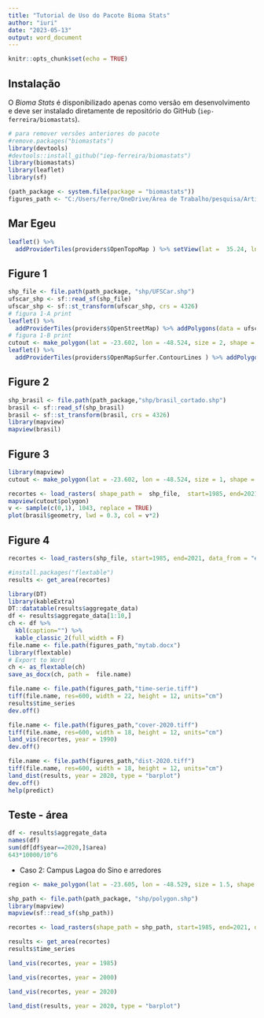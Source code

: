 ```yaml
---
title: "Tutorial de Uso do Pacote Bioma Stats"
author: "iuri"
date: "2023-05-13"
output: word_document
---
```


```r
knitr::opts_chunk$set(echo = TRUE)
```

## Instalação

O _Bioma Stats_ é disponibilizado apenas como versão em desenvolvimento e deve ser instalado diretamente de repositório do GitHub (`iep-ferreira/biomastats`).    

```r
# para remover versões anteriores do pacote
#remove.packages("biomastats")
library(devtools)
#devtools::install_github("iep-ferreira/biomastats")
library(biomastats)
library(leaflet)
library(sf)
```

```r
(path_package <- system.file(package = "biomastats"))
figures_path <- "C:/Users/ferre/OneDrive/Área de Trabalho/pesquisa/Artigo-Biomastats-2023/figuras"
```
## Mar Egeu

```r
leaflet() %>%
  addProviderTiles(providers$OpenTopoMap ) %>% setView(lat =  35.24, lng =  24.80, zoom=12)
```



## Figure 1

```r
shp_file <- file.path(path_package, "shp/UFSCar.shp") 
ufscar_shp <- sf::read_sf(shp_file)
ufscar_shp <- sf::st_transform(ufscar_shp, crs = 4326)
# figura 1-A print
leaflet() %>%
  addProviderTiles(providers$OpenStreetMap) %>% addPolygons(data = ufscar_shp) %>% setView(lat = -23.602, lng = -48.524, zoom=14.4)
# figura 1-B print
cutout <- make_polygon(lat = -23.602, lon = -48.524, size = 2, shape = "hexagon")
leaflet() %>%
  addProviderTiles(providers$OpenMapSurfer.ContourLines ) %>% addPolygons(data = cutout$polygon) %>% setView(lat = -23.602, lng = -48.524, zoom=14.4)
```

## Figure 2 

```r
shp_brasil <- file.path(path_package,"shp/brasil_cortado.shp")
brasil <- sf::read_sf(shp_brasil)
brasil <- sf::st_transform(brasil, crs = 4326)
library(mapview)
mapview(brasil)
```

## Figure 3

```r
library(mapview)
cutout <- make_polygon(lat = -23.602, lon = -48.524, size = 1, shape = "hexagon")
```


```r
recortes <- load_rasters( shape_path =  shp_file,  start=1985, end=2021, data_from = "example")
mapview(cutout$polygon)
v <- sample(c(0,1), 1043, replace = TRUE)
plot(brasil$geometry, lwd = 0.3, col = v*2)
```

## Figure 4

```r
recortes <- load_rasters(shp_file, start=1985, end=2021, data_from = "example")
```


```r
#install.packages("flextable")
results <- get_area(recortes)
```

```r
library(DT)
library(kableExtra)
DT::datatable(results$aggregate_data)
df <- results$aggregate_data[1:10,] 
ch <- df %>%
  kbl(caption="") %>%
  kable_classic_2(full_width = F)
file.name <- file.path(figures_path,"mytab.docx")
library(flextable)
# Export to Word
ch <- as_flextable(ch)
save_as_docx(ch, path =  file.name)

```
```r
file.name <- file.path(figures_path,"time-serie.tiff")
tiff(file.name, res=600, width = 22, height = 12, units="cm")
results$time_series
dev.off()
```

```r
file.name <- file.path(figures_path,"cover-2020.tiff")
tiff(file.name, res=600, width = 18, height = 12, units="cm")
land_vis(recortes, year = 1990)
dev.off()
```


```r
file.name <- file.path(figures_path,"dist-2020.tiff")
tiff(file.name, res=600, width = 18, height = 12, units="cm")
land_dist(results, year = 2020, type = "barplot")
dev.off()
help(predict)
```

## Teste - área

```r
df <- results$aggregate_data
names(df)
sum(df[df$year==2020,]$area)
643*10000/10^6
```


  + Caso 2: Campus Lagoa do Sino e arredores


```r
region <- make_polygon(lat = -23.605, lon = -48.529, size = 1.5, shape = "hexagon")
```


```r
shp_path <- file.path(path_package, "shp/polygon.shp")
library(mapview)
mapview(sf::read_sf(shp_path))
```


```r
recortes <- load_rasters(shape_path = shp_path, start=1985, end=2021, data_from = "example")
```
```r
results <- get_area(recortes)
results$time_series
```

```r
land_vis(recortes, year = 1985)
```


```r
land_vis(recortes, year = 2000)
```

```r
land_vis(recortes, year = 2020)
```


```r
land_dist(results, year = 2020, type = "barplot")
```

